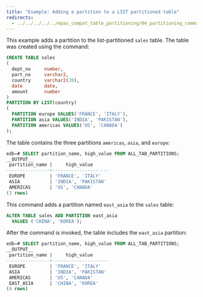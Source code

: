 ```yaml
---
title: "Example: Adding a partition to a LIST partitioned table"
redirects:
  - ../../../../../epas_compat_table_partitioning/04_partitioning_commands_compatible_with_oracle_databases/02_alter_table_add_partition/01_example_adding_a_partition_to_a_list_partitioned_table #generated for docs/epas/reorg-role-use-case-mode
---
```


<div id="example_adding_a_partition_to_a_list_partitioned_table" class="registered_link"></div>

This example adds a partition to the list-partitioned `sales` table. The table was created using the command:

```sql
CREATE TABLE sales
(
  dept_no     number,
  part_no     varchar2,
  country     varchar2(20),
  date        date,
  amount      number
)
PARTITION BY LIST(country)
(
  PARTITION europe VALUES('FRANCE', 'ITALY'),
  PARTITION asia VALUES('INDIA', 'PAKISTAN'),
  PARTITION americas VALUES('US', 'CANADA')
);
```

The table contains the three partitions `americas`, `asia`, and `europe`:

```sql
edb=# SELECT partition_name, high_value FROM ALL_TAB_PARTITIONS;
__OUTPUT__
 partition_name |     high_value
----------------+---------------------
 EUROPE         | 'FRANCE', 'ITALY'
 ASIA           | 'INDIA', 'PAKISTAN'
 AMERICAS       | 'US', 'CANADA'
(3 rows)
```

This command adds a partition named `east_asia` to the `sales` table:

```sql
ALTER TABLE sales ADD PARTITION east_asia
  VALUES ('CHINA', 'KOREA');
```

After the command is invoked, the table includes the `east_asia` partition:

```sql
edb=# SELECT partition_name, high_value FROM ALL_TAB_PARTITIONS;
__OUTPUT__
 partition_name |     high_value
----------------+---------------------
 EUROPE         | 'FRANCE', 'ITALY'
 ASIA           | 'INDIA', 'PAKISTAN'
 AMERICAS       | 'US', 'CANADA'
 EAST_ASIA      | 'CHINA', 'KOREA'
(4 rows)
```
